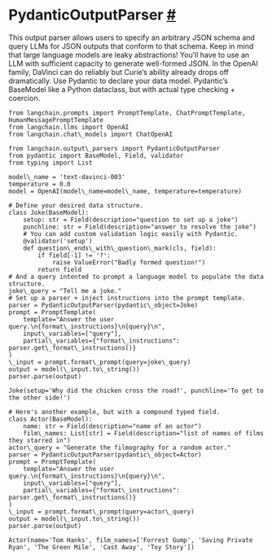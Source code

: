  PydanticOutputParser
 [#](#pydanticoutputparser "Permalink to this headline")
===============================================================================
 This output parser allows users to specify an arbitrary JSON schema and query LLMs for JSON outputs that conform to that schema.
 Keep in mind that large language models are leaky abstractions! You’ll have to use an LLM with sufficient capacity to generate well-formed JSON. In the OpenAI family, DaVinci can do reliably but Curie’s ability already drops off dramatically.
 Use Pydantic to declare your data model. Pydantic’s BaseModel like a Python dataclass, but with actual type checking + coercion.
```
from langchain.prompts import PromptTemplate, ChatPromptTemplate, HumanMessagePromptTemplate
from langchain.llms import OpenAI
from langchain.chat\_models import ChatOpenAI
```
```
from langchain.output\_parsers import PydanticOutputParser
from pydantic import BaseModel, Field, validator
from typing import List
```
```
model\_name = 'text-davinci-003'
temperature = 0.0
model = OpenAI(model\_name=model\_name, temperature=temperature)
```
```
# Define your desired data structure.
class Joke(BaseModel):
    setup: str = Field(description="question to set up a joke")
    punchline: str = Field(description="answer to resolve the joke")
    # You can add custom validation logic easily with Pydantic.
    @validator('setup')
    def question\_ends\_with\_question\_mark(cls, field):
        if field[-1] != '?':
            raise ValueError("Badly formed question!")
        return field
# And a query intented to prompt a language model to populate the data structure.
joke\_query = "Tell me a joke."
# Set up a parser + inject instructions into the prompt template.
parser = PydanticOutputParser(pydantic\_object=Joke)
prompt = PromptTemplate(
    template="Answer the user query.\n{format\_instructions}\n{query}\n",
    input\_variables=["query"],
    partial\_variables={"format\_instructions": parser.get\_format\_instructions()}
)
\_input = prompt.format\_prompt(query=joke\_query)
output = model(\_input.to\_string())
parser.parse(output)
```
```
Joke(setup='Why did the chicken cross the road?', punchline='To get to the other side!')
```
```
# Here's another example, but with a compound typed field.
class Actor(BaseModel):
    name: str = Field(description="name of an actor")
    film\_names: List[str] = Field(description="list of names of films they starred in")
actor\_query = "Generate the filmography for a random actor."
parser = PydanticOutputParser(pydantic\_object=Actor)
prompt = PromptTemplate(
    template="Answer the user query.\n{format\_instructions}\n{query}\n",
    input\_variables=["query"],
    partial\_variables={"format\_instructions": parser.get\_format\_instructions()}
)
\_input = prompt.format\_prompt(query=actor\_query)
output = model(\_input.to\_string())
parser.parse(output)
```
```
Actor(name='Tom Hanks', film_names=['Forrest Gump', 'Saving Private Ryan', 'The Green Mile', 'Cast Away', 'Toy Story'])
```